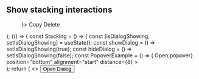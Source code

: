 

<Meta title="Examples/Stacking" />

## Show stacking interactions

  <Menu trigger={<Button label="Menu trigger" hasCaret />}>
    <MenuItem>Copy</MenuItem>
    <MenuItem>Delete</MenuItem>
  </Menu>
);

<Preview>
  <Story name="Stacking">
    {() => {
      const Stacking = () => {
        const [isDialogShowing, setIsDialogShowing] = useState();
        const showDialog = () => setIsDialogShowing(true);
        const hideDialog = () => setIsDialogShowing(false);
        const PopoverExample = () => (
          <Popover
            trigger={<button>Open popover</button>}
            position="bottom"
            alignment="start"
            distance={8}
          >
            <div className="bgColor--white rounded--all elevation--2 padding--all">
              <Stacking />
            </div>
          </Popover>
        );
        return (
          <>
            <button onClick={showDialog}>Open Dialog</button>
            <MenuExample />
            <MenuExample />
            <PopoverExample />
            <PopoverExample />
            <Dialog
              disableFocusTrap
              isOpen={isDialogShowing}
              content={<Stacking />}
              onDismiss={hideDialog}
            />
          </>
        );
      };
      const [isFixed, setIsFixed] = useState(true);
      const toggleFixed = () => setIsFixed(!isFixed);
      return (
        <div style={{ position: isFixed ? 'fixed' : undefined }}>
          <button onClick={toggleFixed}>Fixed is{isFixed ? 'ON' : 'OFF'}</button>
          <Stacking />
        </div>
      );
    }}
  </Story>
</Preview>
